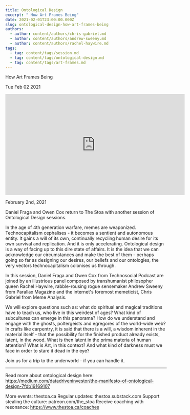 ```yaml
---
title: Ontological Design
excerpt: " How Art Frames Being"
date: 2021-02-01T23:00:00.000Z
slug: ontological-design-how-art-frames-being
authors:
  - author: content/authors/chris-gabriel.md
  - author: content/authors/andrew-sweeny.md
  - author: content/authors/rachel-haywire.md
tags:
  - tag: content/tags/session.md
  - tag: content/tags/ontological-design.md
  - tag: content/tags/art-frames.md
---
```




 How Art Frames Being

Tue Feb 02 2021

<iframe width="560" height="315" src="https://www.youtube.com/embed/XJbPsiDMnM4" title="Ontological Design: How Art Frames Being w/ Chris Gabriel, Andrew Sweeny, & Rachel Haywire" frameborder="0" allow="accelerometer; autoplay; clipboard-write; encrypted-media; gyroscope; picture-in-picture" allowfullscreen ></iframe>

February 2nd, 2021

Daniel Fraga and Owen Cox return to The Stoa with another session of Ontological Design sessions. 

In the age of 4th generation warfare, memes are weaponized. Technocapitalism cephalises - it becomes a sentient and autonomous entity. It gains a will of its own, continually recycling human desire for its own survival and replication. And it is only accelerating. Ontological design is a way of facing up to this dire state of affairs. It is the idea that we can acknowledge our circumstances and make the best of them - perhaps going so far as designing our desires, our beliefs and our ontologies, the very vectors technocapitalism colonises us through.

In this session, Daniel Fraga and Owen Cox from Technosocial Podcast are joined by an illustrious panel composed by transhumanist philosopher queen Rachel Haywire, rabble-rousing rogue sensemaker Andrew Sweeny from Parallax Magazine and the internet's foremost memeticist, Chris Gabriel from Meme Analysis.

We will explore questions such as: what do spiritual and magical traditions have to teach us, who live in this weirdest of ages? What kind of subcultures can emerge in this panorama? How do we understand and engage with the ghosts, poltergeists and egregores of the world-wide web? In crafts like carpentry, it is said that there is a will, a wisdom inherent in the material itself - that the possibility for the finished product already exists, latent, in the wood. What is then latent in the prima materia of human attention? What is Art, in this context? And what kind of darkness must we face in order to stare it dead in the eye?

Join us for a trip to the underworld - if you can handle it.

***

Read more about ontological design here: https://medium.com/datadriveninvestor/the-manifesto-of-ontological-design-7fdb19169107

More events: thestoa.ca
Regular updates: thestoa.substack.com
Support stealing the culture: patreon.com/the_stoa
Receive coaching with resonance: https://www.thestoa.ca/coaches


